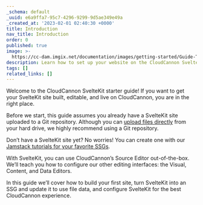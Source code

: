 ```yaml
---
_schema: default
_uuid: e6a9ffa7-95c7-4296-9299-9d5ae349e49a
_created_at: '2023-02-01 02:40:30 +0000'
title: Introduction
nav_title: Introduction
order: 0
published: true
image: >-
  https://cc-dam.imgix.net/documentation/images/getting-started/Guide-Thumbnails/CloudCannon-Getting-Started-Thumbnail-SvelteKit.png
description: Learn how to set up your website on the CloudCannon SvelteKit CMS.
tags: []
related_links: []
---
```

Welcome to the CloudCannon SvelteKit starter guide! If you want to get your SvelteKit site built, editable, and live on CloudCannon, you are in the right place.

Before we start, this guide assumes you already have a SvelteKit site uploaded to a Git repository. Although you can <a target="_blank" rel="noopener" href="https://cloudcannon.com/documentation/articles/create-a-site-with-direct-upload/">upload files directly</a> from your hard drive, we highly recommend using a Git repository.

Don’t have a SvelteKit site yet? No worries! You can create one with our <a target="_blank" rel="noopener" href="https://cloudcannon.com/tutorials/">Jamstack tutorials for your favorite SSGs</a>.

With SvelteKit, you can use CloudCannon’s Source Editor out-of-the-box. We’ll teach you how to configure our other editing interfaces: the Visual, Content, and Data Editors.

In this guide we’ll cover how to build your first site, turn SvelteKit into an SSG and update it to use file data, and configure SvelteKit for the best CloudCannon experience.